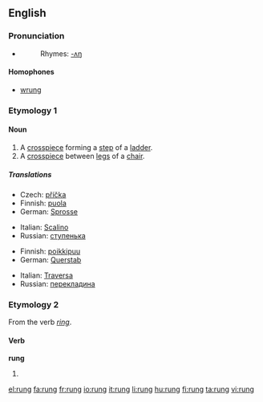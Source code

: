 ==English==

===Pronunciation===
* {{IPA|/rʌŋ/}}
*: Rhymes: [[Rhymes:English:-ʌŋ|-ʌŋ]]

====Homophones====
* [[wrung]]

===Etymology 1===
{{etyl|ang}} {{term|hrung|lang=ang}}

====Noun====
{{en-noun}}

# A [[crosspiece]] forming a [[step]] of a [[ladder]].
# A [[crosspiece]] between [[leg]]s of a [[chair]].

=====Translations=====
{{trans-top|ladder step}}
* Czech: [[příčka]] {{f}}
* Finnish: [[puola]]
* German: [[Sprosse]] {{f}}
{{trans-mid}}
* Italian: [[Scalino]] {{m}}
* Russian: [[ступенька]] {{f}}
{{trans-bottom}}

{{trans-top|crosspiece between chair legs}}
* Finnish: [[poikkipuu]]
* German: [[Querstab]] {{m}}
{{trans-mid}}
* Italian: [[Traversa]] {{f}}
* Russian: [[перекладина]] {{f}}
{{trans-bottom}}

===Etymology 2===
From the verb ''[[ring]]''. {{etystub}}

====Verb====
'''rung'''

# {{past participle of|[[ring]]}}

[[el:rung]]
[[fa:rung]]
[[fr:rung]]
[[io:rung]]
[[it:rung]]
[[li:rung]]
[[hu:rung]]
[[fi:rung]]
[[ta:rung]]
[[vi:rung]]